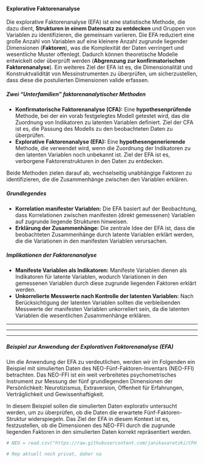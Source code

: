#### Explorative Faktorenanalyse

Die explorative Faktorenanalyse (EFA) ist eine statistische Methode, die dazu dient, **Strukturen in einem Datensatz zu entdecken** und Gruppen von Variablen zu identifizieren, die gemeinsam variieren. Die EFA reduziert eine große Anzahl von Variablen auf eine kleinere Anzahl zugrunde liegender Dimensionen (**Faktoren**), was die Komplexität der Daten verringert und wesentliche Muster offenlegt. Dadurch können theoretische Modelle entwickelt oder überprüft werden (**Abgrenzung zur konfirmatorischen Faktorenanalyse**). Ein weiteres Ziel der EFA ist es, die Dimensionalität und Konstruktvalidität von Messinstrumenten zu überprüfen, um sicherzustellen, dass diese die postulierten Dimensionen valide erfassen.

##### Zwei "Unterfamilien" faktorenanalytischer Methoden
- **Konfirmatorische Faktorenanalyse (CFA):** Eine **hypothesenprüfende** Methode, bei der ein vorab festgelegtes Modell getestet wird, das die Zuordnung von Indikatoren zu latenten Variablen definiert. Ziel der CFA ist es, die Passung des Modells zu den beobachteten Daten zu überprüfen.
- **Explorative Faktorenanalyse (EFA):** Eine **hypothesengenerierende** Methode, die verwendet wird, wenn die Zuordnung der Indikatoren zu den latenten Variablen noch unbekannt ist. Ziel der EFA ist es, verborgene Faktorenstrukturen in den Daten zu entdecken.

Beide Methoden zielen darauf ab, wechselseitig unabhängige Faktoren zu identifizieren, die die Zusammenhänge zwischen den Variablen erklären.

##### Grundlegendes
- **Korrelation manifester Variablen:** Die EFA basiert auf der Beobachtung, dass Korrelationen zwischen manifesten (direkt gemessenen) Variablen auf zugrunde liegende Strukturen hinweisen.
- **Erklärung der Zusammenhänge:** Die zentrale Idee der EFA ist, dass die beobachteten Zusammenhänge durch latente Variablen erklärt werden, die die Variationen in den manifesten Variablen verursachen.

##### Implikationen der Faktorenanalyse
- **Manifeste Variablen als Indikatoren:** Manifeste Variablen dienen als Indikatoren für latente Variablen, wodurch Variationen in den gemessenen Variablen durch diese zugrunde liegenden Faktoren erklärt werden.
- **Unkorrelierte Messwerte nach Kontrolle der latenten Variablen:** Nach Berücksichtigung der latenten Variablen sollten die verbleibenden Messwerte der manifesten Variablen unkorreliert sein, da die latenten Variablen die wesentlichen Zusammenhänge erklären.

---

***

___

##### Beispiel zur Anwendung der Explorativen Faktorenanalyse (EFA)
Um die Anwendung der EFA zu verdeutlichen, werden wir im Folgenden ein Beispiel mit simulierten Daten des NEO-Fünf-Faktoren-Inventars (NEO-FFI) betrachten. Das NEO-FFI ist ein weit verbreitetes psychometrisches Instrument zur Messung der fünf grundlegenden Dimensionen der Persönlichkeit: Neurotizismus, Extraversion, Offenheit für Erfahrungen, Verträglichkeit und Gewissenhaftigkeit.

In diesem Beispiel sollen die simulierten Daten explorativ untersucht werden, um zu überprüfen, ob die Daten die erwartete Fünf-Faktoren-Struktur widerspiegeln. Das Ziel der EFA in diesem Kontext ist es, festzustellen, ob die Dimensionen des NEO-FFI durch die zugrunde liegenden Faktoren in den simulierten Daten korrekt repräsentiert werden.


```r

# NEO = read.csv("https://raw.githubusercontent.com/janikasaretzki/CFH_Dat_MVV/main/NEO_FFI.csv?token=GHSAT0AAAAAACWBTIGTQCDH6KWJRHMHAQTWZWVOY2A")

# Rep aktuell noch privat, daher na
```

```r

```
